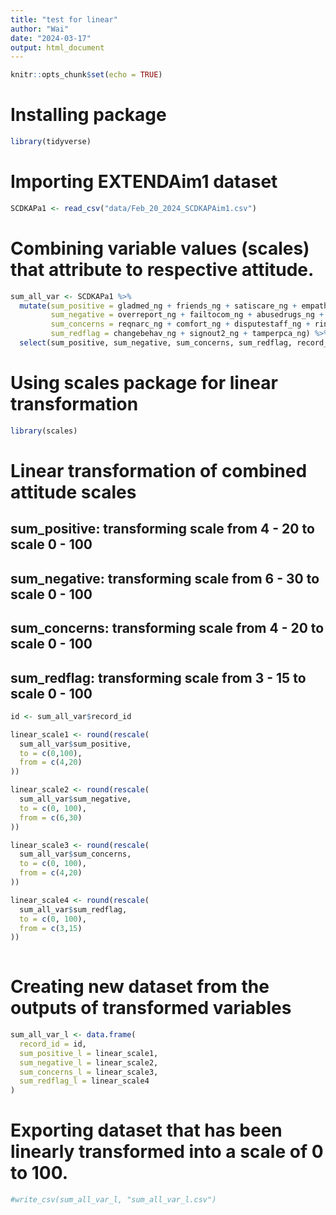 ```yaml
---
title: "test for linear"
author: "Wai"
date: "2024-03-17"
output: html_document
---
```


```r
knitr::opts_chunk$set(echo = TRUE)
```

# Installing package

```r
library(tidyverse)
```

# Importing EXTENDAim1 dataset

```r
SCDKAPa1 <- read_csv("data/Feb_20_2024_SCDKAPAim1.csv")
```

# Combining variable values (scales) that attribute to respective attitude. 

```r
sum_all_var <- SCDKAPa1 %>% 
  mutate(sum_positive = gladmed_ng + friends_ng + satiscare_ng + empathy_ng,
         sum_negative = overreport_ng + failtocom_ng + abusedrugs_ng + manipu_ng + drugseek_ng + frustrate_ng,
         sum_concerns = reqnarc_ng + comfort_ng + disputestaff_ng + ringsbell_ng,
         sum_redflag = changebehav_ng + signout2_ng + tamperpca_ng) %>% 
  select(sum_positive, sum_negative, sum_concerns, sum_redflag, record_id)
```

# Using scales package for linear transformation

```r
library(scales)
```


# Linear transformation of combined attitude scales 

## sum_positive: transforming scale from __4 - 20__ to scale __0 - 100__
## sum_negative: transforming scale from __6 - 30__ to scale __0 - 100__
## sum_concerns: transforming scale from __4 - 20__ to scale __0 - 100__
## sum_redflag: transforming scale from __3 - 15__ to scale __0 - 100__

```r

id <- sum_all_var$record_id

linear_scale1 <- round(rescale(
  sum_all_var$sum_positive,
  to = c(0,100),
  from = c(4,20)
))

linear_scale2 <- round(rescale(
  sum_all_var$sum_negative,
  to = c(0, 100),
  from = c(6,30)
))

linear_scale3 <- round(rescale(
  sum_all_var$sum_concerns,
  to = c(0, 100),
  from = c(4,20)
))

linear_scale4 <- round(rescale(
  sum_all_var$sum_redflag,
  to = c(0, 100),
  from = c(3,15)
))
                                   
```

# Creating new dataset from the outputs of transformed variables

```r
sum_all_var_l <- data.frame(
  record_id = id,
  sum_positive_l = linear_scale1,
  sum_negative_l = linear_scale2,
  sum_concerns_l = linear_scale3,
  sum_redflag_l = linear_scale4
)
```


# Exporting dataset that has been linearly transformed into a scale of 0 to 100.

```r
#write_csv(sum_all_var_l, "sum_all_var_l.csv")
```



